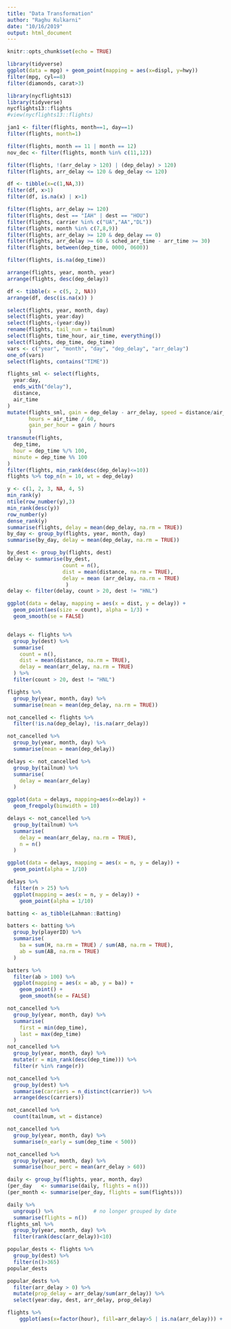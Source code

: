 ```yaml
---
title: "Data Transformation"
author: "Raghu Kulkarni"
date: "10/16/2019"
output: html_document
---
```


```r
knitr::opts_chunk$set(echo = TRUE)
```


```r
library(tidyverse)
ggplot(data = mpg) + geom_point(mapping = aes(x=displ, y=hwy))
filter(mpg, cyl==8)
filter(diamonds, carat>3)
```

```r
library(nycflights13)
library(tidyverse)
nycflights13::flights
#view(nycflights13::flights)

jan1 <- filter(flights, month==1, day==1)
filter(flights, month=1)

filter(flights, month == 11 | month == 12)
nov_dec <- filter(flights, month %in% c(11,12))

filter(flights, !(arr_delay > 120) | (dep_delay) > 120)
filter(flights, arr_delay <= 120 & dep_delay <= 120)

df <- tibble(x=c(1,NA,3))
filter(df, x>1)
filter(df, is.na(x) | x>1)

filter(flights, arr_delay >= 120)
filter(flights, dest == "IAH" | dest == "HOU")
filter(flights, carrier %in% c("UA","AA","DL"))
filter(flights, month %in% c(7,8,9))
filter(flights, arr_delay >= 120 & dep_delay == 0)
filter(flights, arr_delay >= 60 & sched_arr_time - arr_time >= 30)
filter(flights, between(dep_time, 0000, 0600))

filter(flights, is.na(dep_time))

```
```r
arrange(flights, year, month, year)
arrange(flights, desc(dep_delay))

df <- tibble(x = c(5, 2, NA))
arrange(df, desc(is.na(x)) )

```
```r
select(flights, year, month, day)
select(flights, year:day)
select(flights,-(year:day))
rename(flights, tail_num = tailnum)
select(flights, time_hour, air_time, everything())
select(flights, dep_time, dep_time)
vars <- c("year", "month", "day", "dep_delay", "arr_delay")
one_of(vars)
select(flights, contains("TIME"))

flights_sml <- select(flights, 
  year:day, 
  ends_with("delay"), 
  distance, 
  air_time
)
mutate(flights_sml, gain = dep_delay - arr_delay, speed = distance/air_time*60,
       hours = air_time / 60,
       gain_per_hour = gain / hours
       )
transmute(flights,
  dep_time,
  hour = dep_time %/% 100,
  minute = dep_time %% 100
)
filter(flights, min_rank(desc(dep_delay)<=10))
flights %>% top_n(n = 10, wt = dep_delay)

y <- c(1, 2, 3, NA, 4, 5)
min_rank(y)
ntile(row_number(y),3)
min_rank(desc(y))
row_number(y)
dense_rank(y)
summarise(flights, delay = mean(dep_delay, na.rm = TRUE))
by_day <- group_by(flights, year, month, day)
summarise(by_day, delay = mean(dep_delay, na.rm = TRUE))

```

```r
by_dest <- group_by(flights, dest)
delay <- summarise(by_dest,
                  count = n(),
                  dist = mean(distance, na.rm = TRUE),
                  delay = mean (arr_delay, na.rm = TRUE)
                   )
delay <- filter(delay, count > 20, dest != "HNL")

ggplot(data = delay, mapping = aes(x = dist, y = delay)) +
  geom_point(aes(size = count), alpha = 1/3) +
  geom_smooth(se = FALSE)


delays <- flights %>% 
  group_by(dest) %>% 
  summarise(
    count = n(),
    dist = mean(distance, na.rm = TRUE),
    delay = mean(arr_delay, na.rm = TRUE)
  ) %>% 
  filter(count > 20, dest != "HNL")

flights %>% 
  group_by(year, month, day) %>% 
  summarise(mean = mean(dep_delay, na.rm = TRUE))

not_cancelled <- flights %>% 
  filter(!is.na(dep_delay), !is.na(arr_delay))

not_cancelled %>% 
  group_by(year, month, day) %>% 
  summarise(mean = mean(dep_delay))

delays <- not_cancelled %>% 
  group_by(tailnum) %>% 
  summarise(
    delay = mean(arr_delay)
  )

ggplot(data = delays, mapping=aes(x=delay)) +
  geom_freqpoly(binwidth = 10)

delays <- not_cancelled %>% 
  group_by(tailnum) %>% 
  summarise(
    delay = mean(arr_delay, na.rm = TRUE),
    n = n()
  )

ggplot(data = delays, mapping = aes(x = n, y = delay)) + 
  geom_point(alpha = 1/10)

delays %>% 
  filter(n > 25) %>% 
  ggplot(mapping = aes(x = n, y = delay)) + 
    geom_point(alpha = 1/10)

batting <- as_tibble(Lahman::Batting)

batters <- batting %>% 
  group_by(playerID) %>% 
  summarise(
    ba = sum(H, na.rm = TRUE) / sum(AB, na.rm = TRUE),
    ab = sum(AB, na.rm = TRUE)
  )

batters %>% 
  filter(ab > 100) %>% 
  ggplot(mapping = aes(x = ab, y = ba)) +
    geom_point() + 
    geom_smooth(se = FALSE)

not_cancelled %>% 
  group_by(year, month, day) %>% 
  summarise(
    first = min(dep_time),
    last = max(dep_time)
  )
not_cancelled %>% 
  group_by(year, month, day) %>% 
  mutate(r = min_rank(desc(dep_time))) %>% 
  filter(r %in% range(r))

not_cancelled %>% 
  group_by(dest) %>% 
  summarise(carriers = n_distinct(carrier)) %>% 
  arrange(desc(carriers))

not_cancelled %>% 
  count(tailnum, wt = distance)

not_cancelled %>% 
  group_by(year, month, day) %>% 
  summarise(n_early = sum(dep_time < 500))

not_cancelled %>% 
  group_by(year, month, day) %>% 
  summarise(hour_perc = mean(arr_delay > 60))

daily <- group_by(flights, year, month, day)
(per_day   <- summarise(daily, flights = n()))
(per_month <- summarise(per_day, flights = sum(flights)))

daily %>% 
  ungroup() %>%             # no longer grouped by date
  summarise(flights = n())
flights_sml %>% 
  group_by(year, month, day) %>% 
  filter(rank(desc(arr_delay))<10)

popular_dests <- flights %>% 
  group_by(dest) %>% 
  filter(n()>365)
popular_dests

popular_dests %>% 
  filter(arr_delay > 0) %>% 
  mutate(prop_delay = arr_delay/sum(arr_delay)) %>% 
  select(year:day, dest, arr_delay, prop_delay)

flights %>%
    ggplot(aes(x=factor(hour), fill=arr_delay>5 | is.na(arr_delay))) + geom_bar()
```












